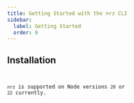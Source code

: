 ```yaml
---
title: Getting Started with the nrz CLI
sidebar:
  label: Getting Started
  order: 0
---
```



## Installation

<Code
  code="$ npm install nrz@latest -g"
  title="Terminal"
  lang="bash"
/>

`nrz` is supported on Node versions `20` or `22` currently.
